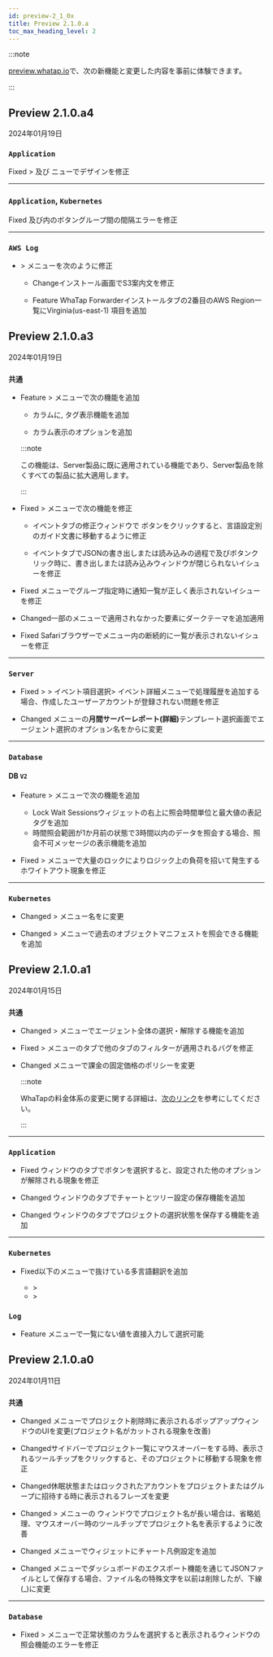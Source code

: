 ```yaml
---
id: preview-2_1_0x
title: Preview 2.1.0.a
toc_max_heading_level: 2
---
```


<head>
<meta name="robots" content="noindex, nofollow"/>
</head>

:::note

[preview.whatap.io](https://preview.whatap.io)で、次の新機能と変更した内容を事前に体験できます。 

:::

## Preview 2.1.0.a4

2024年01月19日

<div class='indentTab'>

### `Application`

<Status>Fixed</Status> <Cmdname sid="analysis" className="uitext" /> &gt; <Cmdname sid="cube_navigator" className="uitext" />及び<Cmdname sid="performance_trend" className="uitext" /> ニューでデザインを修正

---

### `Application`, `Kubernetes`

<Status>Fixed</Status> <Cmdname sid="integratedTopology" className="uitext" />及び<Cmdname sid="application_topology" className="uitext" />内のボタングループ間の間隔エラーを修正

---

### `AWS Log`

- <Cmdname sid="management" className="uitext" /> &gt; <Cmdname sid="agentInstall" className="uitext" /> メニューを次のように修正

  - <Status>Change</Status>インストール画面でS3案内文を修正

  - <Status>Feature</Status> <span class="uitext">WhaTap Forwarderインストール</span>タブの2番目の<span class="uitext">AWS Region</span>一覧にVirginia(us-east-1) 項目を追加

</div>

## Preview 2.1.0.a3

2024年01月19日

<div class='indentTab'>

### `共通`

- <Status>Feature</Status> <Cmdname sid="event_statistic" className="uitext" /> &gt; <Cmdname sid="event_history" className="uitext" />メニューで次の機能を追加

  - <Cmdname sid="event_time" className="uitext" />カラムに<Cmdname sid="in_progress" className="uitext" />, <Cmdname sid="ITM07315" className="uitext" />タグ表示機能を追加

  - <Cmdname sid="TTL06583" className="uitext" />カラム表示のオプションを追加

  :::note

  この機能は、Server製品に既に適用されている機能であり、Server製品を除くすべての製品に拡大適用します。

  :::

- <Status>Fixed</Status> <Cmdname sid="event_statistic" className="uitext" /> &gt; <Cmdname sid="event_setting" className="uitext" />メニューで次の機能を修正

  - <Cmdname sid="metrics" className="uitext" />イベントタブの修正ウィンドウで<Cmdname sid="guide" className="uitext" /> <Cmdname sid="shortcut_link" className="uitext" />ボタンをクリックすると、言語設定別のガイド文書に移動するように修正

  - <Cmdname sid="metrics" className="uitext" />イベントタブでJSONの書き出しまたは読み込みの過程で<Cmdname sid="save" className="uitext" />及び<Cmdname sid="add_to_list" className="uitext" />ボタンクリック時に、書き出しまたは読み込みウィンドウが閉じられないイシューを修正

- <Status>Fixed</Status> <Cmdname sid="real_time_alert_list" className="uitext" />メニューでグループ指定時に通知一覧が正しく表示されないイシューを修正

- <Status>Changed</Status>一部のメニューで適用されなかった要素にダークテーマを追加適用

- <Status>Fixed</Status> Safariブラウザーで<Cmdname sid="TTL06763" className="uitext" />メニュー内の断続的に一覧が表示されないイシューを修正

---

### `Server`

- <Status>Fixed</Status> <Cmdname sid="event_statistic" className="uitext" /> &gt; <Cmdname sid="event_history" className="uitext" /> &gt; イベント項目選択&gt; イベント詳細メニューで処理履歴を追加する場合、作成したユーザーアカウントが登録されない問題を修正

- <Status>Changed</Status> <Cmdname sid="report" className="uitext" />メニューの<b>月間サーバーレポート(詳細)</b>テンプレート選択画面でエージェント選択のオプション名を<Cmdname sid="application" className="b500" />から<Cmdname sid="filter" className="uitext" />に変更

---

### `Database`

#### DB <code class="my">V2</code>

- <Status>Feature</Status> <Cmdname sid="analysis" className="uitext" /> &gt; <Cmdname sid="lock_tree" className="uitext" />メニューで次の機能を追加

  - <span class="uitext">Lock Wait Sessions</span>ウィジェットの右上に照会時間単位と最大値の表記タグを追加
  - 時間照会範囲が1か月前の状態で3時間以内のデータを照会する場合、照会不可メッセージの表示機能を追加

- <Status>Fixed</Status> <Cmdname sid="analysis" className="uitext" /> &gt; <Cmdname sid="lock_tree" className="uitext" />メニューで大量のロックによりロジック上の負荷を招いて発生するホワイトアウト現象を修正

---

### `Kubernetes`

- <Status>Changed</Status> <Cmdname sid="resource" className="uitext" /> &gt; <Cmdname sid="kube_master" className="uitext" />メニュー名を<Cmdname sid="MNU07551" className="uitext" />に変更

- <Status>Changed</Status> <Cmdname sid="resource" className="uitext" /> &gt; <Cmdname sid="MNU07551" className="uitext" />メニューで過去のオブジェクトマニフェストを照会できる機能を追加

</div>

## Preview 2.1.0.a1

2024年01月15日

<div class='indentTab'>

### `共通`

- <Status>Changed</Status> <Cmdname sid="analysis" className="uitext" /> &gt; <Cmdname sid="tag_count_chart" className="uitext" />メニューでエージェント全体の選択・解除する機能を追加

- <Status>Fixed</Status> <Cmdname sid="reportStat" className="uitext" /> &gt; <Cmdname sid="statistics" className="uitext" />メニューの<Cmdname sid="sql" className="uitext" />タブで他のタブのフィルターが適用されるバグを修正

- <Status>Changed</Status> <Cmdname sid="my_usage" className="uitext" />メニューで課金の固定価格のポリシーを変更

  :::note

  WhaTapの料金体系の変更に関する詳細は、[次のリンク](https://www.whatap.io/bbs/board.php?bo_table=blog&wr_id=209)を参考にしてください。

  :::

---

### `Application`

- <Status>Fixed</Status> <Cmdname sid="TTL06209" className="uitext" />ウィンドウの<Cmdname sid="TTL06127" className="uitext" />タブで<LinkImage img="ic-outside.svg" className="ico" />ボタンを選択すると、設定された他のオプションが解除される現象を修正

- <Status>Changed</Status> <Cmdname sid="TTL06209" className="uitext" />ウィンドウの<Cmdname sid="TTL06377" className="uitext" />タブでチャートとツリー設定の保存機能を追加

- <Status>Changed</Status> <Cmdname sid="TTL06209" className="uitext" />ウィンドウの<Cmdname sid="TTL06377" className="uitext" />タブでプロジェクトの選択状態を保存する機能を追加

---

### `Kubernetes`

- <Status>Fixed</Status>以下のメニューで抜けている多言語翻訳を追加

  - <Cmdname sid="app_upper" className="uitext" /> &gt; <Cmdname sid="multi_hitmap" className="uitext" />
  - <Cmdname sid="reportStat" className="uitext" /> &gt; <Cmdname sid="report" className="uitext" />

### `Log`

- <Status>Feature</Status> <Cmdname sid="logExplorer" className="uitext" />メニューで<Cmdname sid="filter" className="uitext" />一覧にない値を直接入力して選択可能

</div>

## Preview 2.1.0.a0

2024年01月11日

<div class='indentTab'>

### `共通`

- <Status>Changed</Status> <Cmdname sid="project_list" className="uitext" />メニューでプロジェクト削除時に表示されるポップアップウィンドウのUIを変更(プロジェクト名がカットされる現象を改善)

- <Status>Changed</Status>サイドバーでプロジェクト一覧にマウスオーバーをする時、表示されるツールチップをクリックすると、そのプロジェクトに移動する現象を修正

- <Status>Changed</Status>休眠状態またはロックされたアカウントをプロジェクトまたはグループに招待する時に表示されるフレーズを変更

- <Status>Changed</Status> <Cmdname sid="my_usage" className="uitext" /> &gt; <Cmdname sid="projectSubscription" className="uitext" />メニューの<Cmdname sid="subscribe" className="uitext" /> ウィンドウでプロジェクト名が長い場合は、省略処理、マウスオーバー時のツールチップでプロジェクト名を表示するように改善

- <Status>Changed</Status> <Cmdname sid="flexboard" className="uitext" />メニューで<Cmdname sid="apdex" className="uitext" />ウィジェットにチャート凡例設定を追加

- <Status>Changed</Status> <Cmdname sid="flexboard" className="uitext" />メニューでダッシュボードのエクスポート機能を通じてJSONファイルとして保存する場合、ファイル名の特殊文字を以前は削除したが、下線(_)に変更

---

### `Database`

- <Status>Fixed</Status> <Cmdname sid="dashboard" className="uitext" /> &gt; <Cmdname sid="instance_list" className="uitext" />メニューで正常状態のカラムを選択すると表示される<Cmdname sid="event" className="uitext" />ウィンドウの照会機能のエラーを修正

</div>
